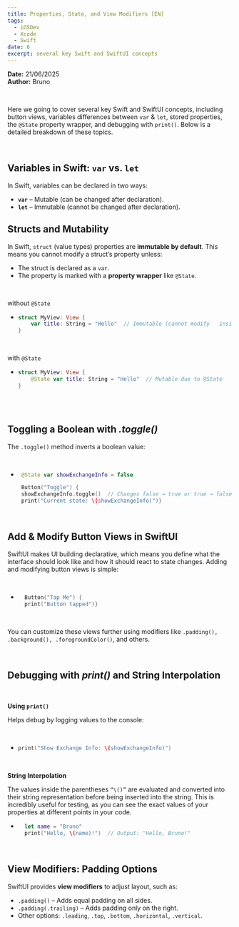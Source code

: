 ```yaml
---
title: Properties, State, and View Modifiers [EN]
tags:
  - iOSDev
  - Xcode
  - Swift
date: 6
excerpt: several key Swift and SwiftUI concepts
---
```


**Date:** 21/06/2025  
**Author:** Bruno

<br />

Here we going to cover several key Swift and SwiftUI concepts, including button views, variables differences between `var` & `let`, stored properties, the `@State` property wrapper, and debugging with `print()`. Below is a detailed breakdown of these topics.

<br />

## **Variables in Swift: `var` vs. `let`**

In Swift, variables can be declared in two ways:

- **`var`** – Mutable (can be changed after declaration).
- **`let`** – Immutable (cannot be changed after declaration).

## **Structs and Mutability**

In Swift, `struct` (value types) properties are **immutable by default**. This means you cannot modify a struct’s property unless:

- The struct is declared as a `var`.
- The property is marked with a **property wrapper** like `@State`.

<br />

without `@State`

- ```swift
  struct MyView: View {
      var title: String = "Hello"  // Immutable (cannot modify   inside the view)
  }
  ```

<br />

with `@State`

- ```swift
  struct MyView: View {
      @State var title: String = "Hello"  // Mutable due to @State
  }
  ```

<br />

<br />

## **Toggling a Boolean with _.toggle()_**

The `.toggle()` method inverts a boolean value:

<br />

-  ```swift
    @State var showExchangeInfo = false

    Button("Toggle") {
    showExchangeInfo.toggle()  // Changes false → true or true → false
    print("Current state: \(showExchangeInfo)")}

<br />

## **Add & Modify Button Views in SwiftUI**

SwiftUI makes UI building declarative, which means you define what the interface should look like and how it should react to state changes. Adding and modifying button views is simple:

<br />

- ```swift
    Button("Tap Me") {
    print("Button tapped")}

<br />

You can customize these views further using modifiers like `.padding(), .background(), .foregroundColor()`, and others.

<br />

## **Debugging with _print()_ and String Interpolation**

<br />

**Using `print()`**

Helps debug by logging values to the console:

<br />

- ```swift 
  print("Show Exchange Info: \(showExchangeInfo)")

<br />

**String Interpolation**

The values inside the parentheses `“\()”` are evaluated and converted into their string representation before being inserted into the string. This is incredibly useful for testing, as you can see the exact values of your properties at different points in your code.


- ````swift
    let name = "Bruno"
    print("Hello, \(name)!")  // Output: "Hello, Bruno!"

<br />

## **View Modifiers: Padding Options**

SwiftUI provides **view modifiers** to adjust layout, such as:

- `.padding()` – Adds equal padding on all sides.
- `.padding(.trailing)` – Adds padding only on the right.
- Other options: `.leading`, `.top`, `.bottom`, `.horizontal`, `.vertical`.
